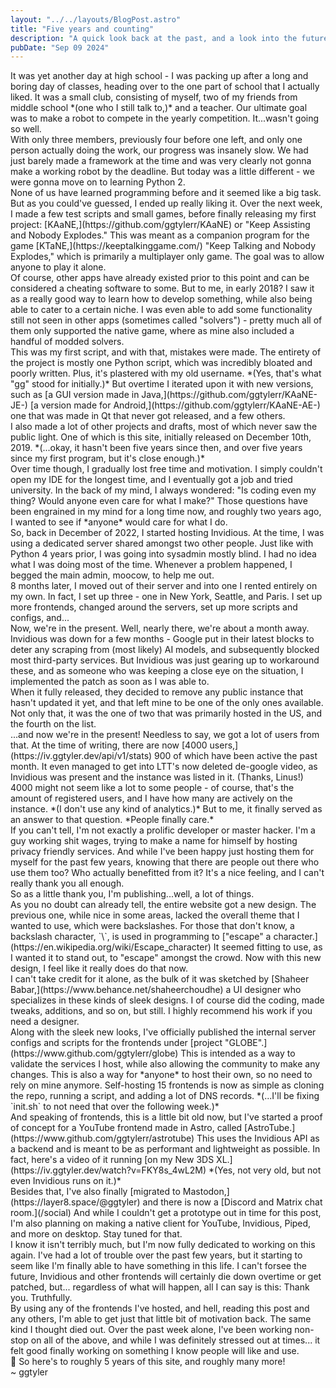 ```yaml
---
layout: "../../layouts/BlogPost.astro"
title: "Five years and counting"
description: "A quick look back at the past, and a look into the future."
pubDate: "Sep 09 2024"
---
```


<section>
    It was yet another day at high school - I was packing up after a long
    and boring day of classes, heading over to the one part of school that
    I actually liked. It was a small club, consisting of myself, two of
    my friends from middle school *(one who I still talk to,)* and a
    teacher. Our ultimate goal was to make a robot to compete in the
    yearly competition. It...wasn't going so well.
    <br/>
    With only three members, previously four before one left, and only
    one person actually doing the work, our progress was insanely slow.
    We had just barely made a framework at the time and was very clearly
    not gonna make a working robot by the deadline. But today was a little
    different - we were gonna move on to learning Python 2.
</section>
<section>
    None of us have learned programming before and it seemed like a big task.
    But as you could've guessed, I ended up really liking it. Over the next
    week, I made a few test scripts and small games, before finally releasing
    my first project: [KAaNE,](https://github.com/ggtylerr/KAaNE) or 
    "Keep Assisting and Nobody Explodes." This was meant as a companion program
    for the game [KTaNE,](https://keeptalkinggame.com/) "Keep Talking and Nobody 
    Explodes," which is primarily a multiplayer only game. The goal was to allow
    anyone to play it alone.
    <br/>
    Of course, other apps have already existed prior to this point and can be
    considered a cheating software to some. But to me, in early 2018? I saw it as
    a really good way to learn how to develop something, while also being able to
    cater to a certain niche. I was even able to add some functionality still not
    seen in other apps (sometimes called "solvers") - pretty much all of them
    only supported the native game, where as mine also included a handful of
    modded solvers.
    <br/>
    This was my first script, and with that, mistakes were made. The entirety of
    the project is mostly one Python script, which was incredibly bloated and poorly
    written. Plus, it's plastered with my old username. *(Yes, that's what "gg"
    stood for initially.)* But overtime I iterated upon it with new versions, such
    as [a GUI version made in Java,](https://github.com/ggtylerr/KAaNE-JE-)
    [a version made for Android,](https://github.com/ggtylerr/KAaNE-AE-)
    one that was made in Qt that never got released, and a few others.
    <br/>
    I also made a lot of other projects and drafts, most of which never saw the
    public light. One of which is this site, initially released on December 10th,
    2019. *(...okay, it hasn't been five years since then, and over five years since my
    first program, but it's close enough.)*
</section>
<section>
    Over time though, I gradually lost free time and motivation. I simply couldn't
    open my IDE for the longest time, and I eventually got a job and tried university.
    In the back of my mind, I always wondered: "Is coding even my thing? Would anyone
    even care for what I make?" Those questions have been engrained in my mind for a long
    time now, and roughly two years ago, I wanted to see if *anyone* would care for
    what I do.
    <br/>
    So, back in December of 2022, I started hosting Invidious. At the time, I was using
    a dedicated server shared amongst two other people. Just like with Python 4 years
    prior, I was going into sysadmin mostly blind. I had no idea what I was doing
    most of the time. Whenever a problem happened, I begged the main admin, moocow,
    to help me out.
    <br/>
    8 months later, I moved out of their server and into one I rented entirely on my own.
    In fact, I set up three - one in New York, Seattle, and Paris. I set up more
    frontends, changed around the servers, set up more scripts and configs, and...
</section>
<section>
    Now, we're in the present. Well, nearly there, we're about a month away.
    <br/>
    Invidious was down for a few months - Google put in their latest blocks to
    deter any scraping from (most likely) AI models, and subsequently blocked
    most third-party services. But Invidious was just gearing up to workaround these,
    and as someone who was keeping a close eye on the situation, I implemented the
    patch as soon as I was able to.
    <br/>
    When it fully released, they decided to remove any public instance that hasn't
    updated it yet, and that left mine to be one of the only ones available. Not only
    that, it was the one of two that was primarily hosted in the US, and the fourth on
    the list.
    <br/>
    ...and now we're in the present! Needless to say, we got a lot of users from that. 
    At the time of writing, there are now [4000 users,](https://iv.ggtyler.dev/api/v1/stats) 
    900 of which have been active the past month. It even managed to get into LTT's now 
    deleted de-google video, as Invidious was present and the instance was listed in it. 
    (Thanks, Linus!)
    <br/>
    4000 might not seem like a lot to some people - of course, that's the amount of
    registered users, and I have how many are actively on the instance. *(I don't use
    any kind of analytics.)* But to me, it finally served as an answer to that question.
    *People finally care.*
    <br/>
    If you can't tell, I'm not exactly a prolific developer or master hacker. I'm a guy
    working shit wages, trying to make a name for himself by hosting privacy friendly 
    services. And while I've been happy just hosting them for myself for the past few years,
    knowing that there are people out there who use them too? Who actually benefitted
    from it? It's a nice feeling, and I can't really thank you all enough.
    <br/>
    So as a little thank you, I'm publishing...well, a lot of things.
</section>
<section>
    As you no doubt can already tell, the entire website got a new design. The previous one,
    while nice in some areas, lacked the overall theme that I wanted to use, which were backslashes.
    For those that don't know, a backslash character, `\`, is used in programming
    to ["escape" a character.](https://en.wikipedia.org/wiki/Escape_character) It seemed
    fitting to use, as I wanted it to stand out, to "escape" amongst the crowd. Now
    with this new design, I feel like it really does do that now.
    <br/>
    I can't take credit for it alone, as the bulk of it was sketched by 
    [Shaheer Babar,](https://www.behance.net/shaheerchoudhe) a UI designer who
    specializes in these kinds of sleek designs. I of course did the coding, made tweaks,
    additions, and so on, but still. I highly recommend his work if you need a designer.
    <br/>
    Along with the sleek new looks, I've officially published the internal server configs
    and scripts for the frontends under [project "GLOBE".](https://www.github.com/ggtylerr/globe)
    This is intended as a way to validate the services I host, while also allowing
    the community to make any changes. This is also a way for *anyone* to host their own,
    so no need to rely on mine anymore. Self-hosting 15 frontends is now as simple as cloning
    the repo, running a script, and adding a lot of DNS records. *(...I'll be fixing `init.sh`
    to not need that over the following week.)*
    <br/>
    And speaking of frontends, this is a little bit old now, but I've started a proof of concept
    for a YouTube frontend made in Astro, called [AstroTube.](https://www.github.com/ggtylerr/astrotube)
    This uses the Invidious API as a backend and is meant to be as performant and lightweight as
    possible. In fact, here's a video of it running [on my New 3DS XL.](https://iv.ggtyler.dev/watch?v=FKY8s_4wL2M) 
    *(Yes, not very old, but not even Invidious runs on it.)*
    <br/>
    Besides that, I've also finally [migrated to Mastodon,](https://layer8.space/@ggtyler)
    and there is now a [Discord and Matrix chat room.](/social) And while I couldn't get a prototype 
    out in time for this post, I'm also planning on making a native client for YouTube, Invidious, Piped,
    and more on desktop. Stay tuned for that. 
</section>
<section>
    I know it isn't terribly much, but I'm now fully dedicated to working on this again. I've
    had a lot of trouble over the past few years, but it starting to seem like I'm finally able
    to have something in this life. I can't forsee the future, Invidious and other frontends
    will certainly die down overtime or get patched, but... regardless of what will happen, all I can
    say is this: Thank you. Truthfully.
    <br/>
    By using any of the frontends I've hosted, and hell, reading this post and any others,
    I'm able to get just that little bit of motivation back. The same kind I thought died out. Over
    the past week alone, I've been working non-stop on all of the above, and while I was definitely
    stressed out at times... it felt good finally working on something I know people will like and use.
    <br/>
    🍺 So here's to roughly 5 years of this site, and roughly many more!
    <br/>
    ~ ggtyler
</section>